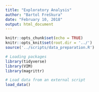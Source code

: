 ```yaml
---
title: "Exploratory Analysis"
author: "Bartol Freškura"
date: "February 10, 2018"
output: html_document
---
```


```r
knitr::opts_chunk$set(echo = TRUE)
knitr::opts_knit$set(root.dir = '../')
source('../scripts/data_preparation.R')
```

```r
# Loading packages
library(tidyverse)
library(VIM)
library(magrittr)
```

```r
# Load data from an external script
load_data()
```

